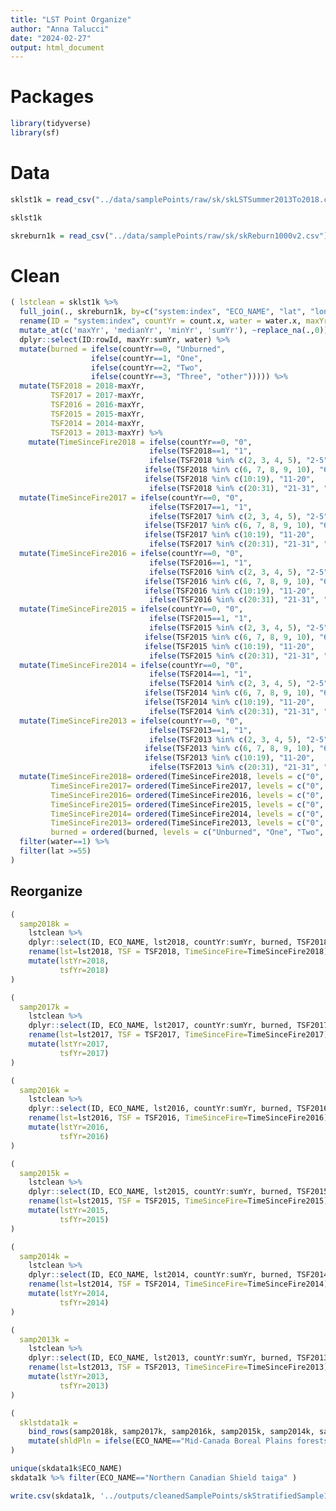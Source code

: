 ```yaml
---
title: "LST Point Organize"
author: "Anna Talucci"
date: "2024-02-27"
output: html_document
---
```


# Packages
```r
library(tidyverse)
library(sf)
```

# Data

```r
sklst1k = read_csv("../data/samplePoints/raw/sk/skLSTSummer2013To2018.csv") %>% dplyr::select(-.geo)
```

```r
sklst1k
```
```r
skreburn1k = read_csv("../data/samplePoints/raw/sk/skReburn1000v2.csv") %>% dplyr::select(-.geo)
```

# Clean
```r
( lstclean = sklst1k %>% 
  full_join(., skreburn1k, by=c("system:index", "ECO_NAME", "lat", "lon", "rowId")) %>%
  rename(ID = "system:index", countYr = count.x, water = water.x, maxYr=maxCA, medianYr=medianCA, minYr=minCA, sumYr=sumCA) %>%
  mutate_at(c('maxYr', 'medianYr', 'minYr', 'sumYr'), ~replace_na(.,0)) %>%
  dplyr::select(ID:rowId, maxYr:sumYr, water) %>%
  mutate(burned = ifelse(countYr==0, "Unburned",
                  ifelse(countYr==1, "One",
                  ifelse(countYr==2, "Two",
                  ifelse(countYr==3, "Three", "other"))))) %>%
  mutate(TSF2018 = 2018-maxYr,
         TSF2017 = 2017-maxYr,
         TSF2016 = 2016-maxYr,
         TSF2015 = 2015-maxYr,
         TSF2014 = 2014-maxYr,
         TSF2013 = 2013-maxYr) %>%
    mutate(TimeSinceFire2018 = ifelse(countYr==0, "0",
                               ifelse(TSF2018==1, "1",
                               ifelse(TSF2018 %in% c(2, 3, 4, 5), "2-5",
                              ifelse(TSF2018 %in% c(6, 7, 8, 9, 10), "6-10", 
                              ifelse(TSF2018 %in% c(10:19), "11-20", 
                               ifelse(TSF2018 %in% c(20:31), "21-31", "Other")))))))  %>% 
  mutate(TimeSinceFire2017 = ifelse(countYr==0, "0",
                               ifelse(TSF2017==1, "1",
                               ifelse(TSF2017 %in% c(2, 3, 4, 5), "2-5",
                              ifelse(TSF2017 %in% c(6, 7, 8, 9, 10), "6-10", 
                              ifelse(TSF2017 %in% c(10:19), "11-20", 
                               ifelse(TSF2017 %in% c(20:31), "21-31", "Other")))))))  %>% 
  mutate(TimeSinceFire2016 = ifelse(countYr==0, "0",
                               ifelse(TSF2016==1, "1",
                               ifelse(TSF2016 %in% c(2, 3, 4, 5), "2-5",
                              ifelse(TSF2016 %in% c(6, 7, 8, 9, 10), "6-10", 
                              ifelse(TSF2016 %in% c(10:19), "11-20", 
                               ifelse(TSF2016 %in% c(20:31), "21-31", "Other")))))))  %>% 
  mutate(TimeSinceFire2015 = ifelse(countYr==0, "0",
                               ifelse(TSF2015==1, "1",
                               ifelse(TSF2015 %in% c(2, 3, 4, 5), "2-5",
                              ifelse(TSF2015 %in% c(6, 7, 8, 9, 10), "6-10", 
                              ifelse(TSF2015 %in% c(10:19), "11-20", 
                               ifelse(TSF2015 %in% c(20:31), "21-31", "Other")))))))  %>% 
  mutate(TimeSinceFire2014 = ifelse(countYr==0, "0",
                               ifelse(TSF2014==1, "1",
                               ifelse(TSF2014 %in% c(2, 3, 4, 5), "2-5",
                              ifelse(TSF2014 %in% c(6, 7, 8, 9, 10), "6-10", 
                              ifelse(TSF2014 %in% c(10:19), "11-20", 
                               ifelse(TSF2014 %in% c(20:31), "21-31", "Other")))))))  %>% 
  mutate(TimeSinceFire2013 = ifelse(countYr==0, "0",
                               ifelse(TSF2013==1, "1",
                               ifelse(TSF2013 %in% c(2, 3, 4, 5), "2-5",
                              ifelse(TSF2013 %in% c(6, 7, 8, 9, 10), "6-10", 
                              ifelse(TSF2013 %in% c(10:19), "11-20", 
                               ifelse(TSF2013 %in% c(20:31), "21-31", "Other")))))))  %>% 
  mutate(TimeSinceFire2018= ordered(TimeSinceFire2018, levels = c("0", "1", "2-5", "6-10", "11-20", "21-31", "Other")),
         TimeSinceFire2017= ordered(TimeSinceFire2017, levels = c("0", "1", "2-5", "6-10", "11-20", "21-31", "Other")),
         TimeSinceFire2016= ordered(TimeSinceFire2016, levels = c("0", "1", "2-5", "6-10", "11-20", "21-31", "Other")),
         TimeSinceFire2015= ordered(TimeSinceFire2015, levels = c("0", "1", "2-5", "6-10", "11-20", "21-31", "Other")),
         TimeSinceFire2014= ordered(TimeSinceFire2014, levels = c("0", "1", "2-5", "6-10", "11-20", "21-31", "Other")),
         TimeSinceFire2013= ordered(TimeSinceFire2013, levels = c("0", "1", "2-5", "6-10", "11-20", "21-31", "Other")),
         burned = ordered(burned, levels = c("Unburned", "One", "Two", "Three", "other"))) %>%
  filter(water==1) %>%
  filter(lat >=55)
)
```


## Reorganize 
```r
( 
  samp2018k = 
    lstclean %>% 
    dplyr::select(ID, ECO_NAME, lst2018, countYr:sumYr, burned, TSF2018, TimeSinceFire2018) %>%
    rename(lst=lst2018, TSF = TSF2018, TimeSinceFire=TimeSinceFire2018) %>%
    mutate(lstYr=2018,
           tsfYr=2018)
)
```

```r
( 
  samp2017k = 
    lstclean %>% 
    dplyr::select(ID, ECO_NAME, lst2017, countYr:sumYr, burned, TSF2017, TimeSinceFire2017) %>%
    rename(lst=lst2017, TSF = TSF2017, TimeSinceFire=TimeSinceFire2017) %>%
    mutate(lstYr=2017,
           tsfYr=2017)
)
```

```r
( 
  samp2016k = 
    lstclean %>% 
    dplyr::select(ID, ECO_NAME, lst2016, countYr:sumYr, burned, TSF2016, TimeSinceFire2016) %>%
    rename(lst=lst2016, TSF = TSF2016, TimeSinceFire=TimeSinceFire2016) %>%
    mutate(lstYr=2016,
           tsfYr=2016)
)
```

```r
( 
  samp2015k = 
    lstclean %>% 
    dplyr::select(ID, ECO_NAME, lst2015, countYr:sumYr, burned, TSF2015, TimeSinceFire2015) %>%
    rename(lst=lst2015, TSF = TSF2015, TimeSinceFire=TimeSinceFire2015) %>%
    mutate(lstYr=2015,
           tsfYr=2015)
)
```

```r
( 
  samp2014k = 
    lstclean %>% 
    dplyr::select(ID, ECO_NAME, lst2014, countYr:sumYr, burned, TSF2014, TimeSinceFire2014) %>%
    rename(lst=lst2014, TSF = TSF2014, TimeSinceFire=TimeSinceFire2014) %>%
    mutate(lstYr=2014,
           tsfYr=2014)
)
```

```r
( 
  samp2013k = 
    lstclean %>% 
    dplyr::select(ID, ECO_NAME, lst2013, countYr:sumYr, burned, TSF2013, TimeSinceFire2013) %>%
    rename(lst=lst2013, TSF = TSF2013, TimeSinceFire=TimeSinceFire2013) %>%
    mutate(lstYr=2013,
           tsfYr=2013)
)
```

```r

(
  sklstdata1k =
    bind_rows(samp2018k, samp2017k, samp2016k, samp2015k, samp2014k, samp2013k) %>%
    mutate(shldPln = ifelse(ECO_NAME=="Mid-Canada Boreal Plains forests", "Plains", "Shield"))
)
```
```r
unique(skdata1k$ECO_NAME)
skdata1k %>% filter(ECO_NAME=="Northern Canadian Shield taiga" ) 
```

```r
write.csv(skdata1k, '../outputs/cleanedSamplePoints/skStratifiedSample1k20182013LST.cvs', row.names=F)
```
